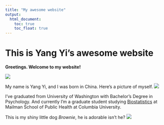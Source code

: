 ```yaml
---
title: "My awesome website"
output: 
  html_document:
    toc: true
    toc_float: true
---
```


# This is Yang Yi's awesome website

**Greetings. Welcome to my website!**

![](https://media.giphy.com/media/yrhhmre5fN2PtRujfo/giphy.gif)

My name is Yang Yi, and I was born in China. Here's a picture of myself.
![](images/Me.jpg)

I've graduated from University of Washington with Bachelor's Degree in Psychology. And currently I'm a graduate student studying [Biostatistics](https://www.publichealth.columbia.edu/academics/departments/biostatistics) at Mailman School of Public Health at Columbia University.

This is my shiny little dog _Brownie_, he is adorable isn't he?
![](images/Cookie.jpg)

